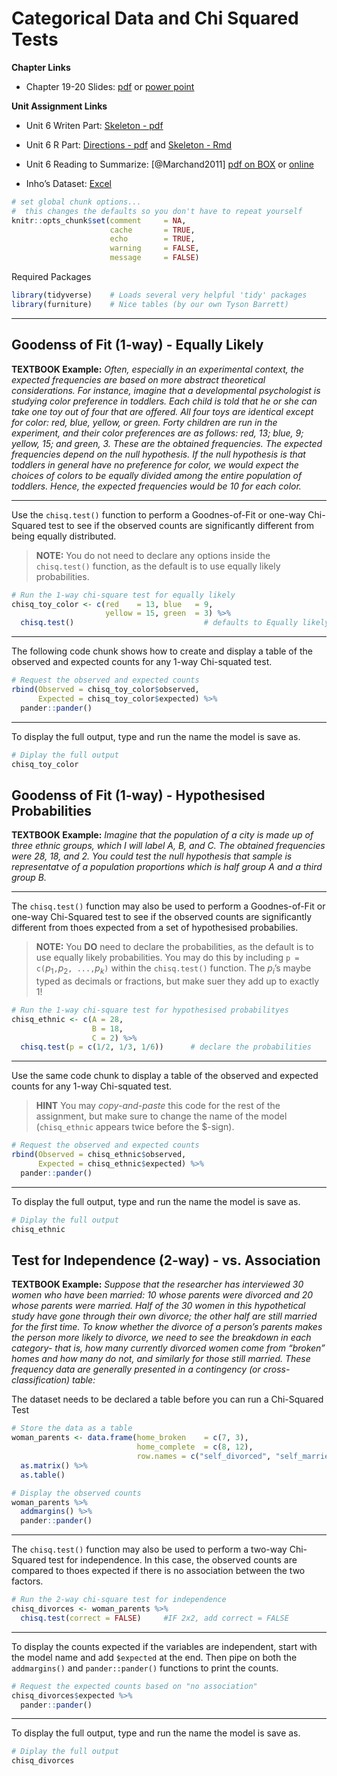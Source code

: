 # Categorical Data and Chi Squared Tests

**Chapter Links**


* Chapter 19-20 Slides: [pdf](http://tysonbarrett.com/EDUC-6600/Slides/u06_Ch19-20_categorical.pdf) or [power point](http://tysonbarrett.com/EDUC-6600/Slides/u06_Ch19-20_categorical.pptx)



**Unit Assignment Links**

* Unit 6 Writen Part: [Skeleton - pdf](https://usu.box.com/s/rk3cojw85xecankrgeo5fx6pvyc7k5tw)

* Unit 6 R Part: [Directions - pdf](https://usu.box.com/s/p2c9052g86ijhgowap2t45nm0ndq1po6) and [Skeleton - Rmd](https://usu.box.com/s/h4kyfov5hjsif7bmqousumfyew6t5sfl)

* Unit 6 Reading to Summarize: [@Marchand2011] [pdf on BOX](https://usu.box.com/s/ab2nobh4u2412eqhdb3llpb17gz5lhk2) or [online ](https://www.ncbi.nlm.nih.gov/pmc/articles/PMC3762448/) 

* Inho's Dataset: [Excel](https://usu.box.com/s/9jazgd17mn5bnib4jrdg6zb5jtlze3wi)



```r
# set global chunk options...  
#  this changes the defaults so you don't have to repeat yourself
knitr::opts_chunk$set(comment     = NA,
                      cache       = TRUE,
                      echo        = TRUE, 
                      warning     = FALSE, 
                      message     = FALSE)
```



Required Packages 

```r
library(tidyverse)    # Loads several very helpful 'tidy' packages
library(furniture)    # Nice tables (by our own Tyson Barrett)
```



-----------------------------------------------------


## Goodenss of Fit (1-way) - Equally Likely

**TEXTBOOK Example:** *Often, especially in an experimental context, the expected frequencies are based on more abstract theoretical considerations. For instance, imagine that a developmental psychologist is studying color preference in toddlers. Each child is told that he or she can take one toy out of four that are offered. All four toys are identical except for color: red, blue, yellow, or green. Forty children are run in the experiment, and their color preferences are as follows: red, 13; blue, 9; yellow, 15; and green, 3. These are the obtained frequencies. The expected frequencies depend on the null hypothesis. If the null hypothesis is that toddlers in general have no preference for color, we would expect the choices of colors to be equally divided among the entire population of toddlers. Hence, the expected frequencies would be 10 for each color.*

--------------------

Use the `chisq.test()` function to perform a Goodnes-of-Fit or one-way Chi-Squared test to see if the observed counts are significantly different from being equally distributed. 

> **NOTE:** You do not need to declare any options inside the `chisq.test()` function, as the default is to use equally likely probabilities.

```r
# Run the 1-way chi-square test for equally likely
chisq_toy_color <- c(red    = 13, blue   = 9, 
                     yellow = 15, green  = 3) %>% 
  chisq.test()                             # defaults to Equally likely
```

-------------------

The following code chunk shows how to create and display a table of the observed and expected counts for any 1-way Chi-squated test.

```r
# Request the observed and expected counts
rbind(Observed = chisq_toy_color$observed,
      Expected = chisq_toy_color$expected) %>% 
  pander::pander()
```

-------------------

To display the full output, type and run the name the model is save as.

```r
# Diplay the full output
chisq_toy_color
```

\clearpage

## Goodenss of Fit (1-way) - Hypothesised Probabilities

**TEXTBOOK Example:** *Imagine that the population of a city is made up of three ethnic groups, which I will label A, B, and C.  The obtained frequencies were 28, 18, and 2. You could test the null hypothesis that sample is representatve of a population proportions which is half group A and a third group B.*

--------------------

The `chisq.test()` function may also be used to perform a Goodnes-of-Fit or one-way Chi-Squared test to see if the observed counts are significantly different from thoes expected from a set of hypothesised probabilies. 

> **NOTE:** You **DO** need to declare the probabilities, as the default is to use equally likely probabilities.  You may do this by including `p = c(`$p_1$`, `$p_2$`, ..., `$p_k$`)` within the `chisq.test()` function.  The $p_i$'s maybe typed as decimals or fractions, but make suer they add up to exactly $1$!

```r
# Run the 1-way chi-square test for hypothesised probabilityes
chisq_ethnic <- c(A = 28,
                  B = 18,
                  C = 2) %>% 
  chisq.test(p = c(1/2, 1/3, 1/6))      # declare the probabilities
```

-------------------

Use the same code chunk to display a table of the observed and expected counts for any 1-way Chi-squated test.

> **HINT** You may *copy-and-paste* this code for the rest of the assignment, but make sure to change the name of the model (`chisq_ethnic` appears twice before the \$-sign).

```r
# Request the observed and expected counts
rbind(Observed = chisq_ethnic$observed,
      Expected = chisq_ethnic$expected) %>% 
  pander::pander()
```

-------------------

To display the full output, type and run the name the model is save as.

```r
# Diplay the full output
chisq_ethnic
```


\clearpage

## Test for Independence (2-way) - vs. Association

**TEXTBOOK Example:** *Suppose that the researcher has interviewed 30 women who have been married: 10 whose parents were divorced and 20 whose parents were married. Half of the 30 women in this hypothetical study have gone through their own divorce; the other half are still married for the first time. To know whether the divorce of a person's parents makes the person more likely to divorce, we need to see the breakdown in each category- that is, how many currently divorced women come from "broken" homes and how many do not, and similarly for those still married. These frequency data are generally presented in a contingency (or cross-classification) table:*


The dataset needs to be declared a table before you can run a Chi-Squared Test

```r
# Store the data as a table
woman_parents <- data.frame(home_broken    = c(7, 3),
                            home_complete  = c(8, 12),
                            row.names = c("self_divorced", "self_married")) %>% 
  as.matrix() %>% 
  as.table() 
```



```r
# Display the observed counts
woman_parents %>% 
  addmargins() %>% 
  pander::pander()
```

-----------------

The `chisq.test()` function may also be used to perform a two-way Chi-Squared test for independence.  In this case, the observed counts are compared to thoes expected if there is no association between the two factors.  

```r
# Run the 2-way chi-square test for independence
chisq_divorces <- woman_parents %>% 
  chisq.test(correct = FALSE)     #IF 2x2, add correct = FALSE
```

-------------------

To display the counts expected if the variables are independent, start with the model name  and add `$expected` at the end.  Then pipe on both the `addmargins()` and `pander::pander()` functions to print the counts. 

```r
# Request the expected counts based on "no association"
chisq_divorces$expected %>% 
  pander::pander()
```

-------------------

To display the full output, type and run the name the model is save as.

```r
# Diplay the full output
chisq_divorces
```

